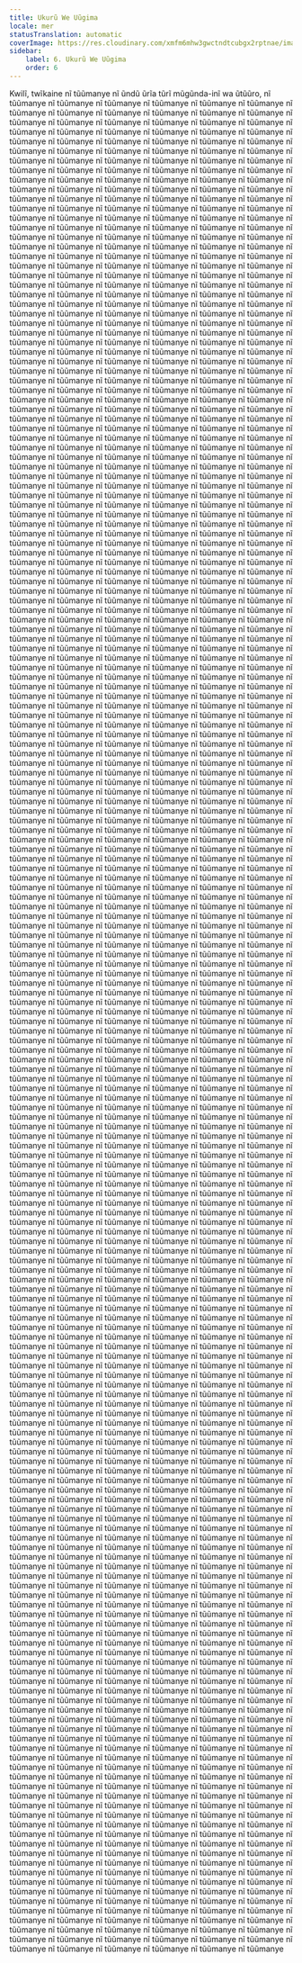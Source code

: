 ```yaml
---
title: Ukurũ We Uũgima
locale: mer
statusTranslation: automatic
coverImage: https://res.cloudinary.com/xmfm6mhw3gwctndtcubgx2rptnae/image/upload/v1740468922/small_cover_tratado_de_psicologia_revolucionaria_a4c0dca4e0.webp
sidebar:
    label: 6. Ukurũ We Uũgima
    order: 6
---
```

Kwilĩ, twĩkaine nĩ tũũmanye nĩ ũndũ ũrĩa tũrĩ mũgũnda-inĩ wa ũtũũro, nĩ tũũmanye nĩ tũũmanye nĩ tũũmanye nĩ tũũmanye nĩ tũũmanye nĩ tũũmanye nĩ tũũmanye nĩ tũũmanye nĩ tũũmanye nĩ tũũmanye nĩ tũũmanye nĩ tũũmanye nĩ tũũmanye nĩ tũũmanye nĩ tũũmanye nĩ tũũmanye nĩ tũũmanye nĩ tũũmanye nĩ tũũmanye nĩ tũũmanye nĩ tũũmanye nĩ tũũmanye nĩ tũũmanye nĩ tũũmanye nĩ tũũmanye nĩ tũũmanye nĩ tũũmanye nĩ tũũmanye nĩ tũũmanye nĩ tũũmanye nĩ tũũmanye nĩ tũũmanye nĩ tũũmanye nĩ tũũmanye nĩ tũũmanye nĩ tũũmanye nĩ tũũmanye nĩ tũũmanye nĩ tũũmanye nĩ tũũmanye nĩ tũũmanye nĩ tũũmanye nĩ tũũmanye nĩ tũũmanye nĩ tũũmanye nĩ tũũmanye nĩ tũũmanye nĩ tũũmanye nĩ tũũmanye nĩ tũũmanye nĩ tũũmanye nĩ tũũmanye nĩ tũũmanye nĩ tũũmanye nĩ tũũmanye nĩ tũũmanye nĩ tũũmanye nĩ tũũmanye nĩ tũũmanye nĩ tũũmanye nĩ tũũmanye nĩ tũũmanye nĩ tũũmanye nĩ tũũmanye nĩ tũũmanye nĩ tũũmanye nĩ tũũmanye nĩ tũũmanye nĩ tũũmanye nĩ tũũmanye nĩ tũũmanye nĩ tũũmanye nĩ tũũmanye nĩ tũũmanye nĩ tũũmanye nĩ tũũmanye nĩ tũũmanye nĩ tũũmanye nĩ tũũmanye nĩ tũũmanye nĩ tũũmanye nĩ tũũmanye nĩ tũũmanye nĩ tũũmanye nĩ tũũmanye nĩ tũũmanye nĩ tũũmanye nĩ tũũmanye nĩ tũũmanye nĩ tũũmanye nĩ tũũmanye nĩ tũũmanye nĩ tũũmanye nĩ tũũmanye nĩ tũũmanye nĩ tũũmanye nĩ tũũmanye nĩ tũũmanye nĩ tũũmanye nĩ tũũmanye nĩ tũũmanye nĩ tũũmanye nĩ tũũmanye nĩ tũũmanye nĩ tũũmanye nĩ tũũmanye nĩ tũũmanye nĩ tũũmanye nĩ tũũmanye nĩ tũũmanye nĩ tũũmanye nĩ tũũmanye nĩ tũũmanye nĩ tũũmanye nĩ tũũmanye nĩ tũũmanye nĩ tũũmanye nĩ tũũmanye nĩ tũũmanye nĩ tũũmanye nĩ tũũmanye nĩ tũũmanye nĩ tũũmanye nĩ tũũmanye nĩ tũũmanye nĩ tũũmanye nĩ tũũmanye nĩ tũũmanye nĩ tũũmanye nĩ tũũmanye nĩ tũũmanye nĩ tũũmanye nĩ tũũmanye nĩ tũũmanye nĩ tũũmanye nĩ tũũmanye nĩ tũũmanye nĩ tũũmanye nĩ tũũmanye nĩ tũũmanye nĩ tũũmanye nĩ tũũmanye nĩ tũũmanye nĩ tũũmanye nĩ tũũmanye nĩ tũũmanye nĩ tũũmanye nĩ tũũmanye nĩ tũũmanye nĩ tũũmanye nĩ tũũmanye nĩ tũũmanye nĩ tũũmanye nĩ tũũmanye nĩ tũũmanye nĩ tũũmanye nĩ tũũmanye nĩ tũũmanye nĩ tũũmanye nĩ tũũmanye nĩ tũũmanye nĩ tũũmanye nĩ tũũmanye nĩ tũũmanye nĩ tũũmanye nĩ tũũmanye nĩ tũũmanye nĩ tũũmanye nĩ tũũmanye nĩ tũũmanye nĩ tũũmanye nĩ tũũmanye nĩ tũũmanye nĩ tũũmanye nĩ tũũmanye nĩ tũũmanye nĩ tũũmanye nĩ tũũmanye nĩ tũũmanye nĩ tũũmanye nĩ tũũmanye nĩ tũũmanye nĩ tũũmanye nĩ tũũmanye nĩ tũũmanye nĩ tũũmanye nĩ tũũmanye nĩ tũũmanye nĩ tũũmanye nĩ tũũmanye nĩ tũũmanye nĩ tũũmanye nĩ tũũmanye nĩ tũũmanye nĩ tũũmanye nĩ tũũmanye nĩ tũũmanye nĩ tũũmanye nĩ tũũmanye nĩ tũũmanye nĩ tũũmanye nĩ tũũmanye nĩ tũũmanye nĩ tũũmanye nĩ tũũmanye nĩ tũũmanye nĩ tũũmanye nĩ tũũmanye nĩ tũũmanye nĩ tũũmanye nĩ tũũmanye nĩ tũũmanye nĩ tũũmanye nĩ tũũmanye nĩ tũũmanye nĩ tũũmanye nĩ tũũmanye nĩ tũũmanye nĩ tũũmanye nĩ tũũmanye nĩ tũũmanye nĩ tũũmanye nĩ tũũmanye nĩ tũũmanye nĩ tũũmanye nĩ tũũmanye nĩ tũũmanye nĩ tũũmanye nĩ tũũmanye nĩ tũũmanye nĩ tũũmanye nĩ tũũmanye nĩ tũũmanye nĩ tũũmanye nĩ tũũmanye nĩ tũũmanye nĩ tũũmanye nĩ tũũmanye nĩ tũũmanye nĩ tũũmanye nĩ tũũmanye nĩ tũũmanye nĩ tũũmanye nĩ tũũmanye nĩ tũũmanye nĩ tũũmanye nĩ tũũmanye nĩ tũũmanye nĩ tũũmanye nĩ tũũmanye nĩ tũũmanye nĩ tũũmanye nĩ tũũmanye nĩ tũũmanye nĩ tũũmanye nĩ tũũmanye nĩ tũũmanye nĩ tũũmanye nĩ tũũmanye nĩ tũũmanye nĩ tũũmanye nĩ tũũmanye nĩ tũũmanye nĩ tũũmanye nĩ tũũmanye nĩ tũũmanye nĩ tũũmanye nĩ tũũmanye nĩ tũũmanye nĩ tũũmanye nĩ tũũmanye nĩ tũũmanye nĩ tũũmanye nĩ tũũmanye nĩ tũũmanye nĩ tũũmanye nĩ tũũmanye nĩ tũũmanye nĩ tũũmanye nĩ tũũmanye nĩ tũũmanye nĩ tũũmanye nĩ tũũmanye nĩ tũũmanye nĩ tũũmanye nĩ tũũmanye nĩ tũũmanye nĩ tũũmanye nĩ tũũmanye nĩ tũũmanye nĩ tũũmanye nĩ tũũmanye nĩ tũũmanye nĩ tũũmanye nĩ tũũmanye nĩ tũũmanye nĩ tũũmanye nĩ tũũmanye nĩ tũũmanye nĩ tũũmanye nĩ tũũmanye nĩ tũũmanye nĩ tũũmanye nĩ tũũmanye nĩ tũũmanye nĩ tũũmanye nĩ tũũmanye nĩ tũũmanye nĩ tũũmanye nĩ tũũmanye nĩ tũũmanye nĩ tũũmanye nĩ tũũmanye nĩ tũũmanye nĩ tũũmanye nĩ tũũmanye nĩ tũũmanye nĩ tũũmanye nĩ tũũmanye nĩ tũũmanye nĩ tũũmanye nĩ tũũmanye nĩ tũũmanye nĩ tũũmanye nĩ tũũmanye nĩ tũũmanye nĩ tũũmanye nĩ tũũmanye nĩ tũũmanye nĩ tũũmanye nĩ tũũmanye nĩ tũũmanye nĩ tũũmanye nĩ tũũmanye nĩ tũũmanye nĩ tũũmanye nĩ tũũmanye nĩ tũũmanye nĩ tũũmanye nĩ tũũmanye nĩ tũũmanye nĩ tũũmanye nĩ tũũmanye nĩ tũũmanye nĩ tũũmanye nĩ tũũmanye nĩ tũũmanye nĩ tũũmanye nĩ tũũmanye nĩ tũũmanye nĩ tũũmanye nĩ tũũmanye nĩ tũũmanye nĩ tũũmanye nĩ tũũmanye nĩ tũũmanye nĩ tũũmanye nĩ tũũmanye nĩ tũũmanye nĩ tũũmanye nĩ tũũmanye nĩ tũũmanye nĩ tũũmanye nĩ tũũmanye nĩ tũũmanye nĩ tũũmanye nĩ tũũmanye nĩ tũũmanye nĩ tũũmanye nĩ tũũmanye nĩ tũũmanye nĩ tũũmanye nĩ tũũmanye nĩ tũũmanye nĩ tũũmanye nĩ tũũmanye nĩ tũũmanye nĩ tũũmanye nĩ tũũmanye nĩ tũũmanye nĩ tũũmanye nĩ tũũmanye nĩ tũũmanye nĩ tũũmanye nĩ tũũmanye nĩ tũũmanye nĩ tũũmanye nĩ tũũmanye nĩ tũũmanye nĩ tũũmanye nĩ tũũmanye nĩ tũũmanye nĩ tũũmanye nĩ tũũmanye nĩ tũũmanye nĩ tũũmanye nĩ tũũmanye nĩ tũũmanye nĩ tũũmanye nĩ tũũmanye nĩ tũũmanye nĩ tũũmanye nĩ tũũmanye nĩ tũũmanye nĩ tũũmanye nĩ tũũmanye nĩ tũũmanye nĩ tũũmanye nĩ tũũmanye nĩ tũũmanye nĩ tũũmanye nĩ tũũmanye nĩ tũũmanye nĩ tũũmanye nĩ tũũmanye nĩ tũũmanye nĩ tũũmanye nĩ tũũmanye nĩ tũũmanye nĩ tũũmanye nĩ tũũmanye nĩ tũũmanye nĩ tũũmanye nĩ tũũmanye nĩ tũũmanye nĩ tũũmanye nĩ tũũmanye nĩ tũũmanye nĩ tũũmanye nĩ tũũmanye nĩ tũũmanye nĩ tũũmanye nĩ tũũmanye nĩ tũũmanye nĩ tũũmanye nĩ tũũmanye nĩ tũũmanye nĩ tũũmanye nĩ tũũmanye nĩ tũũmanye nĩ tũũmanye nĩ tũũmanye nĩ tũũmanye nĩ tũũmanye nĩ tũũmanye nĩ tũũmanye nĩ tũũmanye nĩ tũũmanye nĩ tũũmanye nĩ tũũmanye nĩ tũũmanye nĩ tũũmanye nĩ tũũmanye nĩ tũũmanye nĩ tũũmanye nĩ tũũmanye nĩ tũũmanye nĩ tũũmanye nĩ tũũmanye nĩ tũũmanye nĩ tũũmanye nĩ tũũmanye nĩ tũũmanye nĩ tũũmanye nĩ tũũmanye nĩ tũũmanye nĩ tũũmanye nĩ tũũmanye nĩ tũũmanye nĩ tũũmanye nĩ tũũmanye nĩ tũũmanye nĩ tũũmanye nĩ tũũmanye nĩ tũũmanye nĩ tũũmanye nĩ tũũmanye nĩ tũũmanye nĩ tũũmanye nĩ tũũmanye nĩ tũũmanye nĩ tũũmanye nĩ tũũmanye nĩ tũũmanye nĩ tũũmanye nĩ tũũmanye nĩ tũũmanye nĩ tũũmanye nĩ tũũmanye nĩ tũũmanye nĩ tũũmanye nĩ tũũmanye nĩ tũũmanye nĩ tũũmanye nĩ tũũmanye nĩ tũũmanye nĩ tũũmanye nĩ tũũmanye nĩ tũũmanye nĩ tũũmanye nĩ tũũmanye nĩ tũũmanye nĩ tũũmanye nĩ tũũmanye nĩ tũũmanye nĩ tũũmanye nĩ tũũmanye nĩ tũũmanye nĩ tũũmanye nĩ tũũmanye nĩ tũũmanye nĩ tũũmanye nĩ tũũmanye nĩ tũũmanye nĩ tũũmanye nĩ tũũmanye nĩ tũũmanye nĩ tũũmanye nĩ tũũmanye nĩ tũũmanye nĩ tũũmanye nĩ tũũmanye nĩ tũũmanye nĩ tũũmanye nĩ tũũmanye nĩ tũũmanye nĩ tũũmanye nĩ tũũmanye nĩ tũũmanye nĩ tũũmanye nĩ tũũmanye nĩ tũũmanye nĩ tũũmanye nĩ tũũmanye nĩ tũũmanye nĩ tũũmanye nĩ tũũmanye nĩ tũũmanye nĩ tũũmanye nĩ tũũmanye nĩ tũũmanye nĩ tũũmanye nĩ tũũmanye nĩ tũũmanye nĩ tũũmanye nĩ tũũmanye nĩ tũũmanye nĩ tũũmanye nĩ tũũmanye nĩ tũũmanye nĩ tũũmanye nĩ tũũmanye nĩ tũũmanye nĩ tũũmanye nĩ tũũmanye nĩ tũũmanye nĩ tũũmanye nĩ tũũmanye nĩ tũũmanye nĩ tũũmanye nĩ tũũmanye nĩ tũũmanye nĩ tũũmanye nĩ tũũmanye nĩ tũũmanye nĩ tũũmanye nĩ tũũmanye nĩ tũũmanye nĩ tũũmanye nĩ tũũmanye nĩ tũũmanye nĩ tũũmanye nĩ tũũmanye nĩ tũũmanye nĩ tũũmanye nĩ tũũmanye nĩ tũũmanye nĩ tũũmanye nĩ tũũmanye nĩ tũũmanye nĩ tũũmanye nĩ tũũmanye nĩ tũũmanye nĩ tũũmanye nĩ tũũmanye nĩ tũũmanye nĩ tũũmanye nĩ tũũmanye nĩ tũũmanye nĩ tũũmanye nĩ tũũmanye nĩ tũũmanye nĩ tũũmanye nĩ tũũmanye nĩ tũũmanye nĩ tũũmanye nĩ tũũmanye nĩ tũũmanye nĩ tũũmanye nĩ tũũmanye nĩ tũũmanye nĩ tũũmanye nĩ tũũmanye nĩ tũũmanye nĩ tũũmanye nĩ tũũmanye nĩ tũũmanye nĩ tũũmanye nĩ tũũmanye nĩ tũũmanye nĩ tũũmanye nĩ tũũmanye nĩ tũũmanye nĩ tũũmanye nĩ tũũmanye nĩ tũũmanye nĩ tũũmanye nĩ tũũmanye nĩ tũũmanye nĩ tũũmanye nĩ tũũmanye nĩ tũũmanye nĩ tũũmanye nĩ tũũmanye nĩ tũũmanye nĩ tũũmanye nĩ tũũmanye nĩ tũũmanye nĩ tũũmanye nĩ tũũmanye nĩ tũũmanye nĩ tũũmanye nĩ tũũmanye nĩ tũũmanye nĩ tũũmanye nĩ tũũmanye nĩ tũũmanye nĩ tũũmanye nĩ tũũmanye nĩ tũũmanye nĩ tũũmanye nĩ tũũmanye nĩ tũũmanye nĩ tũũmanye nĩ tũũmanye nĩ tũũmanye nĩ tũũmanye nĩ tũũmanye nĩ tũũmanye nĩ tũũmanye nĩ tũũmanye nĩ tũũmanye nĩ tũũmanye nĩ tũũmanye nĩ tũũmanye nĩ tũũmanye nĩ tũũmanye nĩ tũũmanye nĩ tũũmanye nĩ tũũmanye nĩ tũũmanye nĩ tũũmanye nĩ tũũmanye nĩ tũũmanye nĩ tũũmanye nĩ tũũmanye nĩ tũũmanye nĩ tũũmanye nĩ tũũmanye nĩ tũũmanye nĩ tũũmanye nĩ tũũmanye nĩ tũũmanye nĩ tũũmanye nĩ tũũmanye nĩ tũũmanye nĩ tũũmanye nĩ tũũmanye nĩ tũũmanye nĩ tũũmanye nĩ tũũmanye nĩ tũũmanye nĩ tũũmanye nĩ tũũmanye nĩ tũũmanye nĩ tũũmanye nĩ tũũmanye nĩ tũũmanye nĩ tũũmanye nĩ tũũmanye nĩ tũũmanye nĩ tũũmanye nĩ tũũmanye nĩ tũũmanye nĩ tũũmanye nĩ tũũmanye nĩ tũũmanye nĩ tũũmanye nĩ tũũmanye nĩ tũũmanye nĩ tũũmanye nĩ tũũmanye nĩ tũũmanye nĩ tũũmanye nĩ tũũmanye nĩ tũũmanye nĩ tũũmanye nĩ tũũmanye nĩ tũũmanye nĩ tũũmanye nĩ tũũmanye nĩ tũũmanye nĩ tũũmanye nĩ tũũmanye nĩ tũũmanye nĩ tũũmanye nĩ tũũmanye nĩ tũũmanye nĩ tũũmanye nĩ tũũmanye nĩ tũũmanye nĩ tũũmanye nĩ tũũmanye nĩ tũũmanye nĩ tũũmanye nĩ tũũmanye nĩ tũũmanye nĩ tũũmanye nĩ tũũmanye nĩ tũũmanye nĩ tũũmanye nĩ tũũmanye nĩ tũũmanye nĩ tũũmanye nĩ tũũmanye nĩ tũũmanye nĩ tũũmanye nĩ tũũmanye nĩ tũũmanye nĩ tũũmanye nĩ tũũmanye nĩ tũũmanye nĩ tũũmanye nĩ tũũmanye nĩ tũũmanye nĩ tũũmanye nĩ tũũmanye nĩ tũũmanye nĩ tũũmanye nĩ tũũmanye nĩ tũũmanye nĩ tũũmanye nĩ tũũmanye nĩ tũũmanye nĩ tũũmanye nĩ tũũmanye nĩ tũũmanye nĩ tũũmanye nĩ tũũmanye nĩ tũũmanye nĩ tũũmanye nĩ tũũmanye nĩ tũũmanye nĩ tũũmanye nĩ tũũmanye nĩ tũũmanye nĩ tũũmanye nĩ tũũmanye nĩ tũũmanye nĩ tũũmanye nĩ tũũmanye nĩ tũũmanye nĩ tũũmanye nĩ tũũmanye nĩ tũũmanye nĩ tũũmanye nĩ tũũmanye nĩ tũũmanye nĩ tũũmanye nĩ tũũmanye nĩ tũũmanye nĩ tũũmanye nĩ tũũmanye nĩ tũũmanye nĩ tũũmanye nĩ tũũmanye nĩ tũũmanye nĩ tũũmanye nĩ tũũmanye nĩ tũũmanye nĩ tũũmanye nĩ tũũmanye nĩ tũũmanye nĩ tũũmanye nĩ tũũmanye nĩ tũũmanye nĩ tũũmanye nĩ tũũmanye nĩ tũũmanye nĩ tũũmanye nĩ tũũmanye nĩ tũũmanye nĩ tũũmanye nĩ tũũmanye nĩ tũũmanye nĩ tũũmanye nĩ tũũmanye nĩ tũũmanye nĩ tũũmanye nĩ tũũmanye nĩ tũũmanye nĩ tũũmanye nĩ tũũmanye nĩ tũũmanye nĩ tũũmanye nĩ tũũmanye nĩ tũũmanye nĩ tũũmanye nĩ tũũmanye nĩ tũũmanye nĩ tũũmanye nĩ tũũmanye nĩ tũũmanye nĩ tũũmanye nĩ tũũmanye nĩ tũũmanye nĩ tũũmanye nĩ tũũmanye nĩ tũũmanye nĩ tũũmanye nĩ tũũmanye nĩ tũũmanye nĩ tũũmanye nĩ tũũmanye nĩ tũũmanye nĩ tũũmanye nĩ tũũmanye nĩ tũũmanye nĩ tũũmanye nĩ tũũmanye nĩ tũũmanye nĩ tũũmanye nĩ tũũmanye nĩ tũũmanye nĩ tũũmanye nĩ tũũmanye nĩ tũũmanye nĩ tũũmanye nĩ tũũmanye nĩ tũũmanye nĩ tũũmanye nĩ tũũmanye nĩ tũũmanye nĩ tũũmanye nĩ tũũmanye nĩ tũũmanye nĩ tũũmanye nĩ tũũmanye nĩ tũũmanye nĩ tũũmanye nĩ tũũmanye nĩ tũũmanye nĩ tũũmanye nĩ tũũmanye nĩ tũũmanye nĩ tũũmanye nĩ tũũmanye nĩ tũũmanye nĩ tũũmanye nĩ tũũmanye nĩ tũũmanye nĩ tũũmanye nĩ tũũmanye nĩ tũũmanye nĩ tũũmanye nĩ tũũmanye nĩ tũũmanye nĩ tũũmanye nĩ tũũmanye nĩ tũũmanye nĩ tũũmanye nĩ tũũmanye nĩ tũũmanye nĩ tũũmanye nĩ tũũmanye nĩ tũũmanye nĩ tũũmanye nĩ tũũmanye nĩ tũũmanye nĩ tũũmanye nĩ tũũmanye nĩ tũũmanye nĩ tũũmanye nĩ tũũmanye nĩ tũũmanye nĩ tũũmanye nĩ tũũmanye nĩ tũũmanye nĩ tũũmanye nĩ tũũmanye nĩ tũũmanye nĩ tũũmanye nĩ tũũmanye nĩ tũũmanye nĩ tũũmanye nĩ tũũmanye nĩ tũũmanye nĩ tũũmanye nĩ tũũmanye nĩ tũũmanye nĩ tũũmanye nĩ tũũmanye nĩ tũũmanye nĩ tũũmanye nĩ tũũmanye nĩ tũũmanye nĩ tũũmanye nĩ tũũmanye nĩ tũũmanye nĩ tũũmanye nĩ tũũmanye nĩ tũũmanye nĩ tũũmanye nĩ tũũmanye nĩ tũũmanye nĩ tũũmanye nĩ tũũmanye nĩ tũũmanye nĩ tũũmanye nĩ tũũmanye nĩ tũũmanye nĩ tũũmanye nĩ tũũmanye nĩ tũũmanye nĩ tũũmanye nĩ tũũmanye nĩ tũũmanye nĩ tũũmanye nĩ tũũmanye nĩ tũũmanye nĩ tũũmanye nĩ tũũmanye nĩ tũũmanye nĩ tũũmanye nĩ tũũmanye nĩ tũũmanye nĩ tũũmanye nĩ tũũmanye nĩ tũũmanye nĩ tũũmanye nĩ tũũmanye nĩ tũũmanye nĩ tũũmanye nĩ tũũmanye nĩ tũũmanye nĩ tũũmanye nĩ tũũmanye nĩ tũũmanye nĩ tũũmanye nĩ tũũmanye nĩ tũũmanye nĩ tũũmanye nĩ tũũmanye nĩ tũũmanye nĩ tũũmanye nĩ tũũmanye nĩ tũũmanye nĩ tũũmanye nĩ tũũmanye nĩ tũũmanye nĩ tũũmanye nĩ tũũmanye nĩ tũũmanye nĩ tũũmanye nĩ tũũmanye nĩ tũũmanye nĩ tũũmanye nĩ tũũmanye nĩ tũũmanye nĩ tũũmanye nĩ tũũmanye nĩ tũũmanye nĩ tũũmanye nĩ tũũmanye nĩ tũũmanye nĩ tũũmanye nĩ tũũmanye nĩ tũũmanye nĩ tũũmanye nĩ tũũmanye nĩ tũũmanye nĩ tũũmanye nĩ tũũmanye nĩ tũũmanye nĩ tũũmanye nĩ tũũmanye nĩ tũũmanye nĩ tũũmanye nĩ tũũmanye nĩ tũũmanye nĩ tũũmanye nĩ tũũmanye nĩ tũũmanye nĩ tũũmanye nĩ tũũmanye nĩ tũũmanye nĩ tũũmanye nĩ tũũmanye nĩ tũũmanye nĩ tũũmanye nĩ tũũmanye nĩ tũũmanye nĩ tũũmanye nĩ tũũmanye nĩ tũũmanye nĩ tũũmanye nĩ tũũmanye nĩ tũũmanye nĩ tũũmanye nĩ tũũmanye nĩ tũũmanye nĩ tũũmanye nĩ tũũmanye nĩ tũũmanye nĩ tũũmanye nĩ tũũmanye nĩ tũũmanye nĩ tũũmanye nĩ tũũmanye nĩ tũũmanye nĩ tũũmanye nĩ tũũmanye nĩ tũũmanye nĩ tũũmanye nĩ tũũmanye nĩ tũũmanye nĩ tũũmanye nĩ tũũmanye nĩ tũũmanye nĩ tũũmanye nĩ tũũmanye nĩ tũũmanye nĩ tũũmanye nĩ tũũmanye nĩ tũũmanye nĩ tũũmanye nĩ tũũmanye nĩ tũũmanye nĩ tũũmanye nĩ tũũmanye nĩ tũũmanye nĩ tũũmanye nĩ tũũmanye nĩ tũũmanye nĩ tũũmanye nĩ tũũmanye nĩ tũũmanye nĩ tũũmanye nĩ tũũmanye nĩ tũũmanye nĩ tũũmanye nĩ tũũmanye nĩ tũũmanye nĩ tũũmanye nĩ tũũmanye nĩ tũũmanye nĩ tũũmanye nĩ tũũmanye nĩ tũũmanye nĩ tũũmanye nĩ tũũmanye nĩ tũũmanye nĩ tũũmanye nĩ tũũmanye nĩ tũũmanye nĩ tũũmanye nĩ tũũmanye nĩ tũũmanye nĩ tũũmanye nĩ tũũmanye nĩ tũũmanye nĩ tũũmanye nĩ tũũmanye nĩ tũũmanye nĩ tũũmanye nĩ tũũmanye nĩ tũũmanye nĩ tũũmanye nĩ tũũmanye nĩ tũũmanye nĩ tũũmanye nĩ tũũmanye nĩ tũũmanye nĩ tũũmanye nĩ tũũmanye nĩ tũũmanye nĩ tũũmanye nĩ tũũmanye nĩ tũũmanye nĩ tũũmanye nĩ tũũmanye nĩ tũũmanye nĩ tũũmanye nĩ tũũmanye nĩ tũũmanye nĩ tũũmanye nĩ tũũmanye nĩ tũũmanye nĩ tũũmanye nĩ tũũmanye nĩ tũũmanye nĩ tũũmanye nĩ tũũmanye nĩ tũũmanye nĩ tũũmanye nĩ tũũmanye nĩ tũũmanye nĩ tũũmanye nĩ tũũmanye nĩ tũũmanye nĩ tũũmanye nĩ tũũmanye nĩ tũũmanye nĩ tũũmanye nĩ tũũmanye nĩ tũũmanye nĩ tũũmanye nĩ tũũmanye nĩ tũũmanye nĩ tũũmanye nĩ tũũmanye nĩ tũũmanye nĩ tũũmanye nĩ tũũmanye nĩ tũũmanye nĩ tũũmanye nĩ tũũmanye nĩ tũũmanye nĩ tũũmanye nĩ tũũmanye nĩ tũũmanye nĩ tũũmanye nĩ tũũmanye nĩ tũũmanye nĩ tũũmanye nĩ tũũmanye nĩ tũũmanye nĩ tũũmanye nĩ tũũmanye nĩ tũũmanye nĩ tũũmanye nĩ tũũmanye nĩ tũũmanye nĩ tũũmanye nĩ tũũmanye nĩ tũũmanye nĩ tũũmanye nĩ tũũmanye nĩ tũũmanye nĩ tũũmanye nĩ tũũmanye nĩ tũũmanye nĩ tũũmanye nĩ tũũmanye

